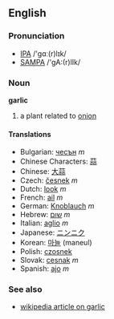 ==English==

===Pronunciation===
*[[w:IPA|IPA]] /'gɑː(r)lɪk/
*[[w:SAMPA|SAMPA]] /'gA:(r)lIk/

===Noun===
'''garlic'''

# a plant related to [[onion]]

====Translations====
*Bulgarian: [[чесън]] ''m''
*Chinese Characters: [[蒜]]
*Chinese: [[大蒜]]
*Czech: [[česnek]] ''m''
*Dutch: [[look]] ''m''
*French: [[ail]] ''m''
*German: [[Knoblauch]] ''m''
*Hebrew: [[שום]] ''m''
*Italian: [[aglio]] ''m''
*Japanese: [[ニンニク]]
*Korean: [[마늘]] (maneul)
*Polish: [[czosnek]] 
*Slovak: [[cesnak]] ''m''
*Spanish: [[ajo]] ''m''

===See also===

*[[en:garlic|wikipedia article on garlic]]